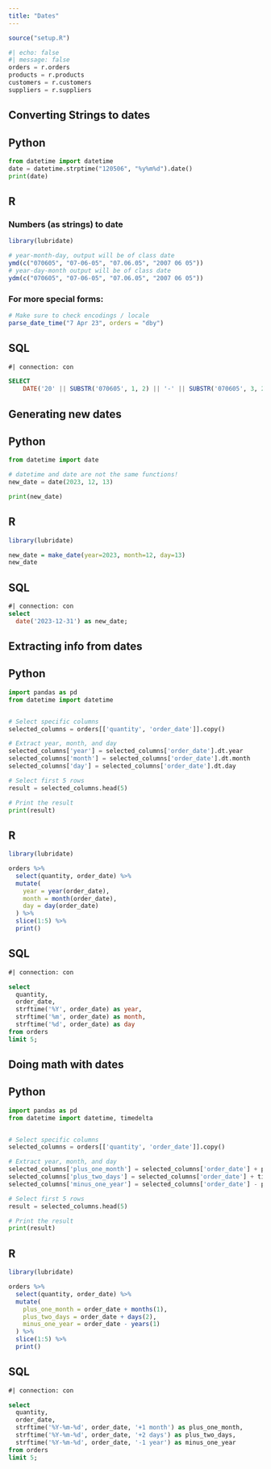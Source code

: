 ```yaml
---
title: "Dates"
---
```

```r
source("setup.R")
```

```python
#| echo: false
#| message: false
orders = r.orders
products = r.products
customers = r.customers
suppliers = r.suppliers
```

## Converting Strings to dates

::: {.panel-tabset}
## Python

```python
from datetime import datetime
date = datetime.strptime("120506", "%y%m%d").date()
print(date)
```

## R

### Numbers (as strings) to date
```r
library(lubridate)

# year-month-day, output will be of class date
ymd(c("070605", "07-06-05", "07.06.05", "2007 06 05"))
# year-day-month output will be of class date
ydm(c("070605", "07-06-05", "07.06.05", "2007 06 05")) 
```

### For more special forms:
```r


# Make sure to check encodings / locale
parse_date_time("7 Apr 23", orders = "dby") 
```


## SQL

```sql
#| connection: con

SELECT
    DATE('20' || SUBSTR('070605', 1, 2) || '-' || SUBSTR('070605', 3, 2) || '-' || SUBSTR('070605', 5, 2)) AS parsed_date;

```
:::

## Generating new dates

::: {.panel-tabset}
## Python

```python
from datetime import date

# datetime and date are not the same functions!
new_date = date(2023, 12, 13) 

print(new_date)
```

## R

```r
library(lubridate)

new_date = make_date(year=2023, month=12, day=13)
new_date
```

## SQL

```sql
#| connection: con
select
  date('2023-12-31') as new_date;
```
:::

## Extracting info from dates

::: {.panel-tabset}
## Python

```python
import pandas as pd
from datetime import datetime


# Select specific columns
selected_columns = orders[['quantity', 'order_date']].copy()

# Extract year, month, and day
selected_columns['year'] = selected_columns['order_date'].dt.year
selected_columns['month'] = selected_columns['order_date'].dt.month
selected_columns['day'] = selected_columns['order_date'].dt.day

# Select first 5 rows
result = selected_columns.head(5)

# Print the result
print(result)
```

## R

```r
library(lubridate)

orders %>%
  select(quantity, order_date) %>% 
  mutate(
    year = year(order_date),
    month = month(order_date),
    day = day(order_date)
  ) %>% 
  slice(1:5) %>% 
  print()
```

## SQL

```sql
#| connection: con

select
  quantity,
  order_date,
  strftime('%Y', order_date) as year,
  strftime('%m', order_date) as month,
  strftime('%d', order_date) as day
from orders
limit 5;

```
:::


## Doing math with dates

::: {.panel-tabset}
## Python

```python
import pandas as pd
from datetime import datetime, timedelta


# Select specific columns
selected_columns = orders[['quantity', 'order_date']].copy()

# Extract year, month, and day
selected_columns['plus_one_month'] = selected_columns['order_date'] + pd.DateOffset(months=1)
selected_columns['plus_two_days'] = selected_columns['order_date'] + timedelta(days=2)
selected_columns['minus_one_year'] = selected_columns['order_date'] - pd.DateOffset(years=1)

# Select first 5 rows
result = selected_columns.head(5)

# Print the result
print(result)
```

## R

```r
library(lubridate)

orders %>%
  select(quantity, order_date) %>% 
  mutate(
    plus_one_month = order_date + months(1),
    plus_two_days = order_date + days(2),
    minus_one_year = order_date - years(1)
  ) %>% 
  slice(1:5) %>% 
  print()
```

## SQL

```sql
#| connection: con

select
  quantity,
  order_date,
  strftime('%Y-%m-%d', order_date, '+1 month') as plus_one_month,
  strftime('%Y-%m-%d', order_date, '+2 days') as plus_two_days,
  strftime('%Y-%m-%d', order_date, '-1 year') as minus_one_year
from orders
limit 5;

```
:::


